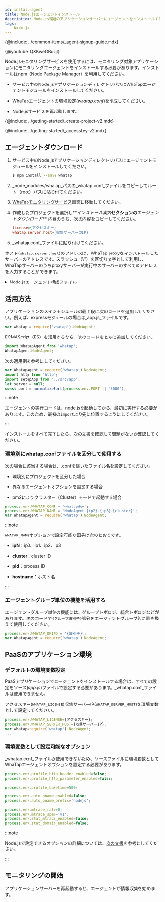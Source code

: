 ```yaml
---
id: install-agent
title: Node.jsエージェントインストール
description: Node.js環境のアプリケーションサーバーにエージェントをインストールする方法を提供します。
tags:
  - Node.js
---
```



{@include: ../common-items/_agent-signup-guide.mdx}  

{@youtube: QXKweGBucjI}

Node.jsモニタリングサービスを使用するには、モニタリング対象アプリケーションにモニタリングエージェントをインストールする必要があります。インストールはnpm（Node Package Manager）を利用してください。

-   サービス中のNode.jsアプリケーションディレクトリパスにWhaTapエージェントモジュールをインストールしてください。

-   WhaTapエージェントの環境設定(_whatap.conf_)を作成してください。

-   Node.jsサービスを再起動します。

{@include: ../getting-started/_create-project-v2.mdx}  

{@include: ../getting-started/_accesskey-v2.mdx}

## エージェントダウンロード

1.  サービス中のNode.jsアプリケーションディレクトリパスにエージェントモジュールをインストールしてください。

    ```bash
    $ npm install --save whatap
    ```

2.  _node_modules/whatap_パスの_whatap.conf_ファイルをコピーしてルート（root）パスに貼り付てください。

3.  [WhaTapモニタリングサービス](https://service.whatap.io)画面に移動してください。

4.  作成したプロジェクトを選択し**_インストール案内_**セクションの**_エージェントダウンロード_** 内容のうち、次の内容をコピーしてください。

    ```ini title='예시'
    license={アクセスキー}
    whatap.server.host={収集サーバーのIP}
    ```

5.  _whatap.conf_ファイルに貼り付けてください。

ホスト(`whatap.server.host`)のアドレスは、WhaTap proxyをインストールしたサーバーのアドレスです。スラッシュ（'/'）を区切り文字として利用し、WhaTapサーバーのうちproxyサーバーが実行中のサーバーのすべてのアドレスを入力することができます。

<details>
<summary>Node.jsエージェント構成ファイル</summary>

Node.jsモニタリングサービスを構成する各ファイルの役割は次のとおりです。

-   _whatap.conf_：エージェント設定ファイルのサンプルです。そのファイルをコピーして、アクセスキーを入力してください。

-   _lib_：エージェント、トレーサープログラムです。

-   _README.md_：エージェントのインストールに関する案内文書です。

-   _package.json_：npmモジュール環境構成ファイルです。

-   _index.js_：main export宣言ファイルです。

</details>

## 活用方法

アプリケーションのメインモジュールの最上段に次のコードを追加してください。例えば、expressモジュールの場合は_app.js_ファイルです。

```javascript title='Javascript'
var whatap = require('whatap').NodeAgent;
```

ECMAScript（ES）を活用するなら、次のコードをともに追加してください。

```javascript title='ES'
import WhatapAgent from 'whatap';
WhatapAgent.NodeAgent;
```

次の適用例を参考にしてください。

```javascript
var WhatapAgent = require('whatap').NodeAgent;
import http from 'http';
import setupApp from '../src/app';
let server = null;
const port = normalizePort(process.env.PORT || '3000');
```

:::note

エージェントの実行コードは、node.jsを起動してから、最初に実行する必要があります。このため、最初の`import`より先に位置するようにしてください。

:::

インストールをすべて完了したら、[次の文書](install-check)を確認して問題がないか確認してください。

### 環境別にwhatap.confファイルを区分して使用する

次の場合に該当する場合は、.confを除いたファイル名を設定してください。

-   環境別にプロジェクトを区分した場合

-   異なるエージェントオプションを設定する場合

-   pm2によりクラスター（Cluster）モードで起動する場合

```javascript
process.env.WHATAP_CONF = 'whatapdev';
process.env.WHATAP_NAME = 'NodeAgent-{ip2}-{ip3}-{cluster}';
var WhatapAgent = require('whatap').NodeAgent;
```

:::note

`WHATAP_NAME`オプションで設定可能な因子は次のとおりです。

-   **ipN**：ip0、ip1、ip2、ip3

-   **cluster**：cluster ID

-   **pid**：process ID

-   **hostname**：ホスト名

:::

### エージェントグループ単位の機能を活用する

エージェントグループ単位の機能には、グループトポロジ、統合トポロジなどがあります。次のコードで`{グループ識別子}`部分をエージェントグループ名に置き換えて使用してください。

```javascript
process.env.WHATAP_OKIND = '{識別子}';
var WhatapAgent = require('whatap').NodeAgent;
```

## PaaSのアプリケーション環境

### デフォルトの環境変数設定

PaaSアプリケーションでエージェントをインストールする場合は、すべての設定をソース(_app.js_)ファイルで設定する必要があります。_whatap.conf_ファイルは使用できません。

アクセスキー(`WHATAP_LICENSE`)収集サーバーIP(`WHATAP_SERVER_HOST`)を環境変数として設定してください。

```javascript title='app.js'
process.env.WHATAP_LICENSE={アクセスキー};
process.env.WHATAP_SERVER_HOST={収集サーバーIP};
var whatap=require('whatap').NodeAgent;
...
```

### 環境変数として設定可能なオプション

_whatap.conf_ファイルが使用できないため、ソースファイルに環境変数としてWhaTapエージェントオプションを設定する必要があります。

```javascript title='app.js'
process.env.profile_http_header_enabled=false;
process.env.profile_http_parameter_enabled=false;

process.env.profile_basetime=500;

process.env.auto_oname_enabled=false;
process.env.auto_oname_prefix='nodejs';

process.env.mtrace_rate=0;
process.env.mtrace_spec='v1';
process.env.stat_mtrace_enabled=false;
process.env.stat_domain_enabled=false;
```

:::note

Node.jsで設定できるオプションの詳細については、[次の文書](set-agent)を参考にしてください。

:::

## モニタリングの開始

アプリケーションサーバーを再起動すると、エージェントが情報収集を始めます。
